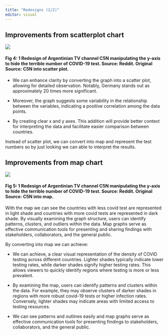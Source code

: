 ```yaml
---
title: "Redesigns (2/2)"
editor: visual
---
```


## Improvements from scatterplot chart

![](images/scatterplot.png){fig-align="center"}

#### Fig 4: 1 Redesign of Argentinian TV channel C5N manipulating the y-axis to hide the terrible number of COVID-19 test. Source: Reddit. Original Source: C5N into scatter plot.

-   We can enhance clarity by converting the graph into a scatter plot, allowing for detailed observation. Notably, Germany stands out as approximately 20 times more significant.

-   Moreover, the graph suggests some variability in the relationship between the variables, indicating a positive correlation among the data points.

-   By creating clear x and y axes. This addition will provide better context for interpreting the data and facilitate easier comparison between countries.

Instead of scatter plot, we can convert into map and represent the test numbers so by just looking we can able to interpret the results.

## Improvements from map chart

![](images/map-01.png){fig-align="center"}

#### Fig 5: 1 Redesign of Argentinian TV channel C5N manipulating the y-axis to hide the terrible number of COVID-19 test. Source: Reddit. Original Source: C5N into map.

With the map we can see the countries with less covid test are represented in light shade and countries with more covid tests are represented in dark shade. By visually examining the graph structure, users can identify patterns, clusters, and outliers within the data. Map graphs serve as effective communication tools for presenting and sharing findings with stakeholders, collaborators, and the general public.

By converting into map we can achieve:

-   We can achieve, a clear visual representation of the density of COVID testing across different countries. Lighter shades typically indicate lower testing rates, while darker shades signify higher testing rates. This allows viewers to quickly identify regions where testing is more or less prevalent.

-   By examining the map, users can identify patterns and clusters within the data. For example, they may observe clusters of darker shades in regions with more robust covid-19 tests or higher infection rates. Conversely, lighter shades may indicate areas with limited access to testing resources.

-   We can see patterns and outlines easily and map graphs serve as effective communication tools for presenting findings to stakeholders, collaborators, and the general public.
